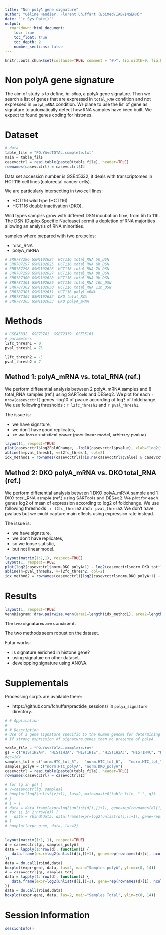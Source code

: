 ```yaml
---
title: "Non polyA gene signature"
author: "Céline Mandier, Florent Chuffart (EpiMed/IAB/INSERM)"
date: "`r Sys.Date()`"
output: 
  rmarkdown::html_document:
    toc: true
    toc_float: true
    toc_depth: 2
    number_sections: false
---
```



```r
knitr::opts_chunk$set(collapse=TRUE, comment = "#>", fig.width=9, fig.height=6, eval=TRUE, echo=FALSE, results="hide")    
```


# Non polyA gene signature


The aim of study is to define, *in-silco*, a polyA gene signature. 
Then we search a list of genes that are expressed in `total_RNA` condition and not expressed in `polyA_mRNA` condition.
We plane to use the list of gene as signature to automatically detect how RNA samples have been built.
We expect to found genes coding for histones.

# Dataset

```r
# data 
table_file = "POLYAvsTOTAL.complete.txt"
main = table_file
casevcctrl = read.table(paste0(table_file), header=TRUE)
rownames(casevcctrl) = casevcctrl$Id
```

Data set accession number is GSE45332, it deals with transcriptomes in HCT116 cell lines (colorectal cancer cells).

We are particularly intersecting in two cell lines: 

  - HCT116 wild type (HCT116) 
  - HCT116 double inactivation (DKO). 

Wild types samples grow with different DSN incubation time, from 5h to 11h.
The DSN (Duplex Specific Nuclease) permit a depletion of RNA majorities allowing an analysis of RNA minorities. 

samples where prepared with two protocles:

  - total_RNA 
  - polyA_mRNA

```r
# SRR787296 GSM1102624 	HCT116 total_RNA 5h_DSN
# SRR787297 GSM1102625 	HCT116 total_RNA 6h_DSN
# SRR787298 GSM1102626 	HCT116 total_RNA 7h_DSN
# SRR787299 GSM1102627 	HCT116 total_RNA 8h_DSN
# SRR787300 GSM1102628 	HCT116 total_RNA 9h_DSN
# SRR787301 GSM1102629 	HCT116 total_RNA 10h_DSN
# SRR787302 GSM1102630 	HCT116 total_RNA 11h_DSN
# SRR787303 GSM1102631 	HCT116 polyA_mRNA
# SRR787304 GSM1102632 	DKO total_RNA
# SRR787305 GSM1102633 	DKO polyA_mRNA
```


# Methods

```r
# GSE45332  GSE70741  GSE72379  GSE85161
# parameters
l2fc_thresh1 = 0
pval_thresh1 = 75

l2fc_thresh2 = -5
pval_thresh2 = 7
```

## Method 1: polyA_mRNA vs. total_RNA (ref.)

We perform differential analysis between 2 polyA_mRNA samples and 8 total_RNA samples (ref.) using SARTools and DESeq2.
We plot for each  `r nrow(casevcctrl)` genes -log10 of pvalue according of log2 of foldchange. 
We use following thresholds : `r l2fc_thresh1` and `r pval_thresh1`. 

The issue is:

  - we have signature,
  - we don‘t have good replicates, 
  - so we loose statistical power (poor linear model, arbitrary pvalue).

```r
layout(1, respect=TRUE)
plot(casevcctrl$log2FoldChange, -log10(casevcctrl$pvalue), xlab="log2(foldchange)", ylab="-log10(pval)", main="polyA_mRNA vs. total_RNA (ref.)")
abline(h=pval_thresh1, v=l2fc_thresh1, col=2)
idx_method1 = rownames(casevcctrl)[!is.na(casevcctrl$pvalue) & casevcctrl$log2FoldChange < l2fc_thresh1 & -log10(casevcctrl$pvalue) > pval_thresh1]
```

## Method 2: DKO polyA_mRNA vs. DKO total_RNA (ref.)

We perform differential analysis between 1 DKO polyA_mRNA sample and 1 DKO total_RNA sample (ref.) using SARTools and DESeq2.
We plot for each genes log2 of mean of expression according to log2 of foldchange.
We use following thresholds : `r l2fc_thresh2` and `r pval_thresh2`. 
We don‘t have pvalues but we could capture main effects using expression rate instead.

The issue is:

  - we have signature,
  - we don‘t have replicates, 
  - so we loose statistic,
  - but not linear model.

```r
layout(matrix(1:2,1), respect=TRUE)
layout(1, respect=TRUE)
plot(log2(casevcctrl$norm.DKO_polyA+1) - log2(casevcctrl$norm.DKO_tot+1), log2(casevcctrl$norm.DKO_polyA + casevcctrl$norm.DKO_tot+1), xlab="log2(foldchange)", ylab="log2()", main="DKO polyA_mRNA vs. DKO total_RNA (ref.)", col=(rownames(casevcctrl)%in%idx)+1)
abline(h=pval_thresh2, v=l2fc_thresh2, col=2)
idx_method2 = rownames(casevcctrl)[log2(casevcctrl$norm.DKO_polyA+1) - log2(casevcctrl$norm.DKO_tot+1) < l2fc_thresh2 & log2(casevcctrl$norm.DKO_polyA+1) + log2(casevcctrl$norm.DKO_tot+1) > pval_thresh2]
```

# Results


```r
layout(1, respect=TRUE)
VennDiagram::draw.pairwise.venn(area1=length(idx_method1), area2=length(idx_method2), cross.area=length(intersect(idx_method1,idx_method2)), category = c("method_1", "method_2"))
```

The two signatures are consistent.

The two methods seem robust on the dataset.


Futur works:

  - is signature enriched in histone gene?
  - using signature on other dataset.
  - developping signature using ANOVA.









# Supplementals

Processing scrpts are available there:

  - https://github.com/fchuffar/practicle_sessions/ in  `polya_signature` directory.
  





 

```r
# # Application
#
# # Description
# Use of a gene signature specific to the human genome for determining the presence of polyA.
# If strong expression of signature genes then no presence of polyA.

table_file = "POLYAvsTOTAL.complete.txt"
gs = c("HIST1H2AM", "HIST1H3A", "HIST1H1E", "HIST1H2AG", "HIST1H4C", "HIST1H4E", "HIST1H2BC", "HIST1H2BG", "HIST1H4H")
#gs=idx
samples_tot = c("norm.HTC_tot_5",	"norm.HTC_tot_6",	"norm.HTC_tot_7",	"norm.HTC_tot_8",	"norm.HTC_tot_9",	"norm.HTC_tot_10", "norm.HTC_tot_11", "norm.DKO_tot")
samples_polyA = c("norm.HTC_polyA",	"norm.DKO_polyA")
casevcctrl = read.table(paste0(table_file), header=TRUE)
rownames(casevcctrl) = casevcctrl$Id

# for (g in gs) {
# v=casevcctrl[g, samples]
# boxplot(log2(unlist(v)+1), las=2, main=paste0(table_file, " ", g))
# }
# i = 1
# data = data.frame(expr=log2(unlist(d[i,])+1), gene=rep(rownames(d)[i], ncol(d)))
# for (i in 2:nrow(d)) {
#   data = rbind(data, data.frame(expr=log2(unlist(d[i,])+1), gene=rep(rownames(d)[i], ncol(d))))
# }
# boxplot(expr~gene, data, las=2)
 
 
layout(matrix(1:2, 1), respect=TRUE)
d = casevcctrl[gs, samples_polyA]
data = lapply(1:nrow(d), function(i) {
   data.frame(expr=log2(unlist(d[i,])+1), gene=rep(rownames(d)[i], ncol(d)))
})
data = do.call(rbind,data)
boxplot(expr~gene, data, las=2, main="Samples polyA", ylim=c(0, 14)) 
d = casevcctrl[gs, samples_tot]
data = lapply(1:nrow(d), function(i) {
   data.frame(expr=log2(unlist(d[i,])+1), gene=rep(rownames(d)[i], ncol(d)))
})
data = do.call(rbind,data)
boxplot(expr~gene, data, las=2, main="Samples Total", ylim=c(0, 14)) 
```
  

























# Session Information
 
```r
sessionInfo()
```
 
 
 
 